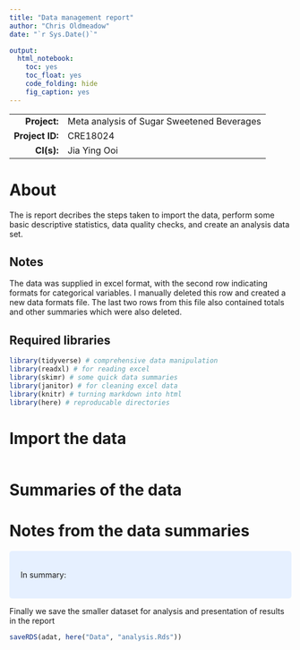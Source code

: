 ```yaml
---
title: "Data management report"
author: "Chris Oldmeadow"
date: "`r Sys.Date()`"

output:
  html_notebook:
    toc: yes
    toc_float: yes
    code_folding: hide
    fig_caption: yes
---
```


  ------------------  -------------------------------------------------------------------
        **Project:**  Meta analysis of Sugar Sweetened Beverages
     **Project ID:**  \bgroup\color{blue}CRE18024\egroup
          **CI(s):**  Jia Ying Ooi 
  ------------------  -------------------------------------------------------------------




# About

The is report decribes the steps taken to import the data, perform some basic descriptive statistics,  data quality checks, and create an analysis data set.

## Notes

The data was supplied in excel format, with the second row indicating formats for categorical variables. I manually deleted this row and created a new data formats file. The last two rows from this file also contained totals and other summaries which were also deleted.

## Required libraries
```r
library(tidyverse) # comprehensive data manipulation
library(readxl) # for reading excel
library(skimr) # some quick data summaries
library(janitor) # for cleaning excel data
library(knitr) # turning markdown into html
library(here) # reproducable directories
```

# Import the data



```r
```









# Summaries of the data


# Notes from the data summaries

<style>
div.blue { background-color:#e6f0ff; border-radius: 5px; padding: 20px;}
</style>
<div class = "blue">

In summary:

</div>

Finally we save the smaller dataset for analysis and presentation of results in the report


```r

saveRDS(adat, here("Data", "analysis.Rds"))

```
